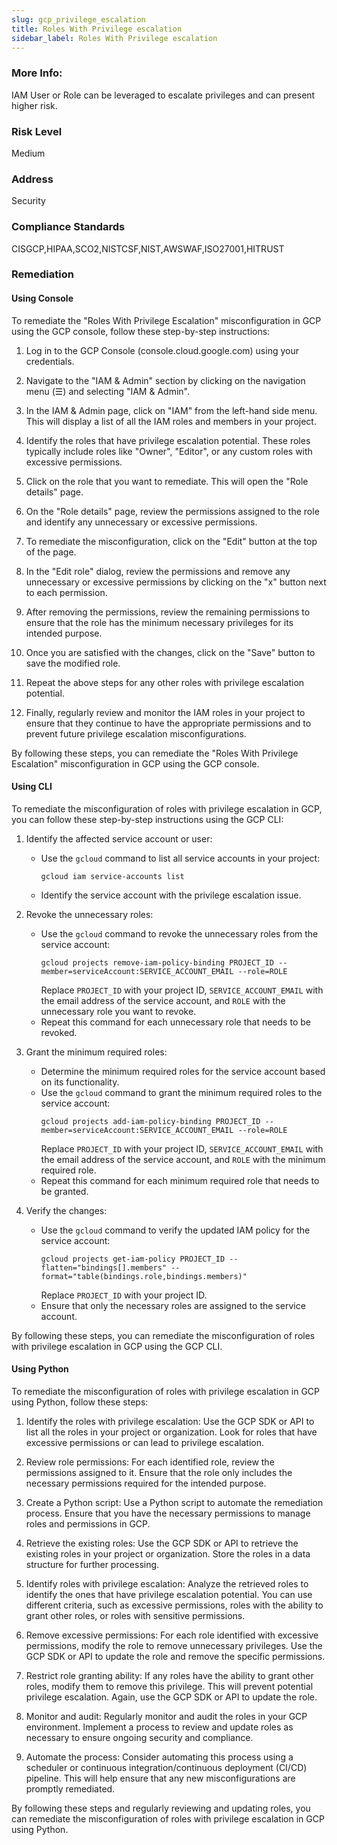 ```yaml
---
slug: gcp_privilege_escalation
title: Roles With Privilege escalation
sidebar_label: Roles With Privilege escalation
---
```


### More Info:

IAM User or Role can be leveraged to escalate privileges and can present higher risk.

### Risk Level

Medium

### Address

Security

### Compliance Standards

CISGCP,HIPAA,SCO2,NISTCSF,NIST,AWSWAF,ISO27001,HITRUST
### Remediation

#### Using Console

To remediate the "Roles With Privilege Escalation" misconfiguration in GCP using the GCP console, follow these step-by-step instructions:

1. Log in to the GCP Console (console.cloud.google.com) using your credentials.

2. Navigate to the "IAM & Admin" section by clicking on the navigation menu (☰) and selecting "IAM & Admin".

3. In the IAM & Admin page, click on "IAM" from the left-hand side menu. This will display a list of all the IAM roles and members in your project.

4. Identify the roles that have privilege escalation potential. These roles typically include roles like "Owner", "Editor", or any custom roles with excessive permissions.

5. Click on the role that you want to remediate. This will open the "Role details" page.

6. On the "Role details" page, review the permissions assigned to the role and identify any unnecessary or excessive permissions.

7. To remediate the misconfiguration, click on the "Edit" button at the top of the page.

8. In the "Edit role" dialog, review the permissions and remove any unnecessary or excessive permissions by clicking on the "x" button next to each permission.

9. After removing the permissions, review the remaining permissions to ensure that the role has the minimum necessary privileges for its intended purpose.

10. Once you are satisfied with the changes, click on the "Save" button to save the modified role.

11. Repeat the above steps for any other roles with privilege escalation potential.

12. Finally, regularly review and monitor the IAM roles in your project to ensure that they continue to have the appropriate permissions and to prevent future privilege escalation misconfigurations.

By following these steps, you can remediate the "Roles With Privilege Escalation" misconfiguration in GCP using the GCP console.

#### Using CLI

To remediate the misconfiguration of roles with privilege escalation in GCP, you can follow these step-by-step instructions using the GCP CLI:

1. Identify the affected service account or user:
   - Use the `gcloud` command to list all service accounts in your project:
     ```
     gcloud iam service-accounts list
     ```
   - Identify the service account with the privilege escalation issue.

2. Revoke the unnecessary roles:
   - Use the `gcloud` command to revoke the unnecessary roles from the service account:
     ```
     gcloud projects remove-iam-policy-binding PROJECT_ID --member=serviceAccount:SERVICE_ACCOUNT_EMAIL --role=ROLE
     ```
     Replace `PROJECT_ID` with your project ID, `SERVICE_ACCOUNT_EMAIL` with the email address of the service account, and `ROLE` with the unnecessary role you want to revoke.
   - Repeat this command for each unnecessary role that needs to be revoked.

3. Grant the minimum required roles:
   - Determine the minimum required roles for the service account based on its functionality.
   - Use the `gcloud` command to grant the minimum required roles to the service account:
     ```
     gcloud projects add-iam-policy-binding PROJECT_ID --member=serviceAccount:SERVICE_ACCOUNT_EMAIL --role=ROLE
     ```
     Replace `PROJECT_ID` with your project ID, `SERVICE_ACCOUNT_EMAIL` with the email address of the service account, and `ROLE` with the minimum required role.
   - Repeat this command for each minimum required role that needs to be granted.

4. Verify the changes:
   - Use the `gcloud` command to verify the updated IAM policy for the service account:
     ```
     gcloud projects get-iam-policy PROJECT_ID --flatten="bindings[].members" --format="table(bindings.role,bindings.members)"
     ```
     Replace `PROJECT_ID` with your project ID.
   - Ensure that only the necessary roles are assigned to the service account.

By following these steps, you can remediate the misconfiguration of roles with privilege escalation in GCP using the GCP CLI.

#### Using Python

To remediate the misconfiguration of roles with privilege escalation in GCP using Python, follow these steps:

1. Identify the roles with privilege escalation: Use the GCP SDK or API to list all the roles in your project or organization. Look for roles that have excessive permissions or can lead to privilege escalation.

2. Review role permissions: For each identified role, review the permissions assigned to it. Ensure that the role only includes the necessary permissions required for the intended purpose.

3. Create a Python script: Use a Python script to automate the remediation process. Ensure that you have the necessary permissions to manage roles and permissions in GCP.

4. Retrieve the existing roles: Use the GCP SDK or API to retrieve the existing roles in your project or organization. Store the roles in a data structure for further processing.

5. Identify roles with privilege escalation: Analyze the retrieved roles to identify the ones that have privilege escalation potential. You can use different criteria, such as excessive permissions, roles with the ability to grant other roles, or roles with sensitive permissions.

6. Remove excessive permissions: For each role identified with excessive permissions, modify the role to remove unnecessary privileges. Use the GCP SDK or API to update the role and remove the specific permissions.

7. Restrict role granting ability: If any roles have the ability to grant other roles, modify them to remove this privilege. This will prevent potential privilege escalation. Again, use the GCP SDK or API to update the role.

8. Monitor and audit: Regularly monitor and audit the roles in your GCP environment. Implement a process to review and update roles as necessary to ensure ongoing security and compliance.

9. Automate the process: Consider automating this process using a scheduler or continuous integration/continuous deployment (CI/CD) pipeline. This will help ensure that any new misconfigurations are promptly remediated.

By following these steps and regularly reviewing and updating roles, you can remediate the misconfiguration of roles with privilege escalation in GCP using Python.



